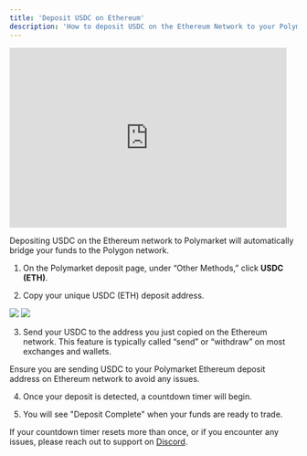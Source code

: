 ```yaml
---
title: 'Deposit USDC on Ethereum'
description: 'How to deposit USDC on the Ethereum Network to your Polymarket account.' 
---
```

<iframe width="485" height="315" src="https://www.youtube.com/embed/_9a5UXWK13E?si=GgiBcelHqFZDql8X" title="YouTube video player" frameborder="0" allow="accelerometer; autoplay; clipboard-write; encrypted-media; gyroscope; picture-in-picture; web-share" referrerpolicy="strict-origin-when-cross-origin" allowfullscreen></iframe>

Depositing USDC on the Ethereum network to Polymarket will automatically bridge your funds to the Polygon network. 



1. On the Polymarket deposit page, under “Other Methods,” click **USDC (ETH)**. 

2. Copy your unique USDC (ETH) deposit address. 

<img className="block h-32 dark:hidden" src="https://polymarket-upload.s3.us-east-2.amazonaws.com/EthAddress-light.png" />
<img className="hidden h-32 dark:block" src="https://polymarket-upload.s3.us-east-2.amazonaws.com/EthAddress-dark.png" />

3. Send your USDC to the address you just copied on the Ethereum network. This feature is typically called “send” or “withdraw” on most exchanges and wallets.

<Note>
Ensure you are sending USDC to your Polymarket Ethereum deposit address on Ethereum network to avoid any issues.
</Note>

4. Once your deposit is detected, a countdown timer will begin. 

5. You will see "Deposit Complete" when your funds are ready to trade.

<Tip>If your countdown timer resets more than once, or if you encounter any issues, please reach out to support on [Discord](https://discord.com/invite/polymarket). </Tip> 


